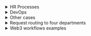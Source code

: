 <details>
<summary>HR Processes</summary>

<details>
<summary>Resume Screening (Recruitment)</summary>

```mermaid
flowchart LR
    Applicants[Resume flow] --> Parser[LLM: resume parsing]
    Parser --> Score[LLM: candidate scoring]
    Score --> Filter{Passes threshold?}
    Filter -->|Yes| Interview[Schedule interview]
    Filter -->|No| Reject[Send rejection]
    Interview --> Scheduler[Calendar automation]
    Scheduler --> Done[Notify candidate]
```

<details>
<summary>Input data examples</summary>

```json
[
  {
    "name": "Иван Иванов",
    "skills": ["Python", "SQL", "Docker"],
    "experience_years": 3,
    "education": "Master of Computer Science"
  },
  {
    "name": "Анна Петрова",
    "skills": ["Java", "Spring", "Microservices"],
    "experience_years": 5,
    "education": "Bachelor of IT"
  }
]
```

</details>

<details>
<summary>System prompts</summary>

<details>
<summary>LLM: resume parsing</summary>

```text
You are a model for structuring resumes.
Input: resume text.
Task: extract {name, skills, experience_years, education}.
Output: JSON object with candidate fields.
```

</details>

<details>
<summary>LLM: candidate scoring</summary>

```text
You are a model for evaluating resumes based on specified criteria.
Input: object {name, skills, experience_years}.
Criteria: relevance of skills and work experience.
Output: {name, score: number from 0 to 100}.
```

</details>

<details>
<summary>LLM: schedule interview</summary>

```text
You are an interview scheduling assistant.
Input: list of candidates who passed the threshold and available interview slots.
Task: allocate candidates to slots.
Output: [{name, interview_time}, ...].
```

</details>

</details>

</details>

<details>
<summary>Onboarding Automation (HR)</summary>

```mermaid
flowchart LR
    NewHire[New employee] --> Docs[LLM: document preparation]
    Docs --> Setup[LLM: IT and access instructions]
    Setup --> Training[Training plan]
    Training --> Feedback[Collect feedback]
    Feedback --> HR[HR notification]
```

<details>
<summary>Input data examples</summary>

```json
{
  "name": "Сергей Кузнецов",
  "position": "Frontend-разработчик",
  "start_date": "2024-07-01"
}
```

</details>

<details>
<summary>System prompts</summary>

<details>
<summary>LLM: document preparation</summary>

```text
You are an HR assistant for preparing corporate documents.
Input: {name, position, start_date}.
Task: generate a list and templates of documents (employment contract, NDA, etc.).
Output: [{document_type, template_text}, ...].
```

</details>

<details>
<summary>LLM: IT and access instructions</summary>

```text
You are a model for generating instructions for setting up the IT environment.
Input: employee's position.
Task: create a checklist for creating accounts and setting up software.
Output: a list of checklist items.
```

</details>

<details>
<summary>LLM: training plan</summary>

```text
You are an assistant for training new employees.
Input: position.
Task: develop a step-by-step training plan with modules and deadlines.
Output: [{module, duration_days}, ...].
```

</details>

<details>
<summary>LLM: collect feedback</summary>

```text
You are a model for generating a feedback questionnaire.
Input: list of onboarding stages.
Task: formulate questions for each stage.
Output: [{stage, questions: [...]}, ...].
```

</details>

<details>
<summary>LLM: HR notification</summary>

```text
You are an assistant for notifying HR of the results.
Input: feedback results.
Task: compose a brief message with key findings.
Output: notification text.
```

</details>

</details>

</details>

</details>

<details>
<summary>DevOps</summary>

<details>
<summary>CICD pipeline monitoring</summary>

```mermaid
flowchart LR
    Commit[Commit] --> Build[Project build]
    Build -->|Error| Analyze[LLM: log analysis]
    Analyze --> Report[Error report]
    Report --> Notify[Team notification]
    Build -->|Success| Deploy[Deploy to staging]
    Deploy --> Test[Run autotests]
    Test -->|Error| AnalyzeTest[LLM: results analysis]
    AnalyzeTest --> ReportTest[Problem report]
    ReportTest --> Notify
    Test -->|Success| Done[Successful deploy]
```

<details>
<summary>Input data examples</summary>

```text
Commit: {id: "abc123", author: "ivan", timestamp: "2024-06-15T10:23:00Z"}
Build logs: "ERROR: Module not found: 'utils.js'"
```
</details>

<details>
<summary>System prompt examples</summary>

<details>
<summary>LLM: log analysis</summary>

```text
You are a model for analyzing CI logs. Input: build log text. Task: find the cause of the error and suggest a solution. Output: {error_type, message, recommendation}.
```
</details>

<details>
<summary>LLM: results analysis</summary>

```text
You are a model for analyzing autotest results. Input: test runner output. Task: identify failed tests and describe the problem. Output: [{test_name, status: "fail"/"pass", log}].
```
</details>

</details>
</details>

<details>
<summary>Autotests: generation and analysis</summary>

```mermaid
flowchart LR
    Code[Code changes] --> TestGen[LLM: autotest generation]
    TestGen --> Run[Run tests]
    Run --> Analyze[LLM: results analysis]
    Analyze --> Report[Report generation]
    Report --> Notify[Developer notification]
```

<details>
<summary>Input data examples</summary>

```text
Code changes: diff function sum(a, b)
Test results: 3 passed, 1 failed (test_sum.js)
```
</details>

<details>
<summary>System prompt examples</summary>

<details>
<summary>LLM: autotest generation</summary>

```text
You are an autotest generation assistant. Input: code diff. Task: generate unit tests on Jest for new or modified functions. Output: test code.
```
</details>

<details>
<summary>LLM: results analysis</summary>

```text
You are a model for analyzing test results. Input: test runner output. Task: highlight failed tests and suggest fix options. Output: [{test_name, status, suggestion}].
```
</details>

</details>
</details>

</details>

<details>
<summary>Other cases</summary>

<details>
<summary>Quiz generation for training</summary>

```mermaid
flowchart LR
    Material[Training material] --> QuizGen[LLM: question generation]
    QuizGen --> Review[LLM: quality check]
    Review --> Format[Quiz formatting]
    Format --> Publish[Publication for participants]
```

<details>
<summary>Input data examples</summary>

```text
Training material: "HTTP basics: GET/POST methods, status codes"
```
</details>

<details>
<summary>System prompt examples</summary>

<details>
<summary>LLM: question generation</summary>

```text
You are a model for generating training questions. Input: material text. Task: formulate 5 questions of different types (open-ended, multiple choice). Output: [{question, type}].
```
</details>

<details>
<summary>LLM: quality check</summary>

```text
You are a model for evaluating the quality of questions. Input: list of questions. Task: check the correctness of formulations and complexity. Output: [{question, ok: true/false, comment}].
```
</details>

</details>
</details>

<details>
<summary>Expense report automation</summary>

```mermaid
flowchart LR
    Transactions[Transaction data] --> Extract[LLM: expense extraction]
    Extract --> Categorize[LLM: categorization]
    Categorize --> Summary[Report generation]
    Summary --> Approve[Approval]
    Approve --> Done[Report submission]
```

<details>
<summary>Input data examples</summary>

```json
{
  "transactions": [
    {"id": "T1", "amount": 250},
    {"id": "T2", "amount": 75}
  ]
}
```
</details>

<details>
<summary>System prompt examples</summary>

<details>
<summary>LLM: expense extraction</summary>

```text
You are a model for extracting expense data. Input: array of transactions. Task: return a list of {id, amount}.
```
</details>

<details>
<summary>LLM: categorization</summary>

```text
You are a model for classifying expenses. Input: list of {id, amount}. Task: assign a category from the list. Output: [{id, category}].
```
</details>

</details>
</details>

<details>
<summary>Personal travel planner</summary>

```mermaid
flowchart LR
    Preferences[Trip parameters] --> Plan[LLM: route plan]
    Plan --> Book[Booking generation]
    Book --> Itinerary[Plan formatting]
    Itinerary --> Send[Send to traveler]
```

<details>
<summary>Input data examples</summary>

```json
{
  "destination": "Барселона",
  "dates": ["2024-07-01", "2024-07-07"],
  "preferences": ["музеи", "пляж"]
}
```
</details>

<details>
<summary>System prompt examples</summary>

<details>
<summary>LLM: route plan</summary>

```text
You are a travel planning assistant. Input: trip parameters. Task: suggest a route by day. Output: [{day, activities}].
```
</details>

<details>
<summary>LLM: booking generation</summary>

```text
You are a model for generating bookings. Input: route. Task: generate data for hotel and transport bookings. Output: [{service, details}].
```
</details>

<details>
<summary>LLM: plan formatting</summary>

```text
You are a plan formatting assistant. Input: booking data and route. Task: assemble a single document with a schedule. Output: markdown.
```
</details>

</details>
</details>

</details>

<details>
<summary>Request routing to four departments</summary>

```mermaid
flowchart LR
    Request[Incoming customer request] --> Router[LLM routing]
    Router -->|Sales| Sales[Sales department]
    Router -->|Technical support| Tech[Technical support department]
    Router -->|Billing| Billing[Billing department]
    Router -->|General questions| General[General department]
    Sales --> Process[Request processing]
    Tech --> Process
    Billing --> Process
    General --> Process
    Process --> Respond[Sending a response]
```

<details>
<summary>Examples of incoming requests</summary>

```text
Request 1: "Hello! I want to know about new tariffs."
Request 2: "I can't pay the bill, the payment is declined."
Request 3: "How to connect international roaming?"
Request 4: "Where can I find the offer agreement?"
```

</details>

<details>
<summary>System prompt: LLM routing</summary>

```text
You are a model for routing incoming customer requests.
Input data:
- Customer request text: {request}
Task: determine the direction of request processing: one of the values "Sales", "Technical support", "Billing", "General questions".
Output: a string with one of the specified values.
```

</details>

<details>
<summary>System prompt: LLM request processing</summary>

```text
You are a model for processing customer requests in the {direction} direction.
Input data:
- Customer request text: {request}
Task: generate a detailed and polite response to the request in accordance with the specifics of the direction.
Output: text response to the client.
```

</details>

</details>

<details>
<summary>Web3 workflows examples</summary>

<details>
<summary>Minting and listing NFT</summary>

```mermaid
flowchart TD
    Metadata[NFT metadata input] --> LLMGenerate[LLM: JSON metadata generation]
    LLMGenerate --> Sign[Wallet: mint transaction signature]
    Sign --> Blockchain[Sending transaction to blockchain]
    Blockchain --> Confirm[Transaction confirmation]
    Confirm --> LLMDesc[LLM: listing description generation]
    LLMDesc --> Marketplace[Publication on marketplace]
    Marketplace --> Notify[User notification]
```

<details>
<summary>Input data examples</summary>

```json
{
  "name": "CryptoKitty #2024",
  "description": "Exclusive NFT with animated kitty",
  "image": "https://example.com/cat.gif",
  "attributes": [
    { "trait_type": "rarity", "value": "epic" },
    { "trait_type": "background", "value": "galaxy" }
  ]
}
```

</details>

<details>
<summary>System prompts</summary>

<details>
<summary>LLM: JSON metadata generation</summary>

```text
You are a model for generating NFT JSON metadata in ERC-721 format.
Input: {name, description, image, attributes}.
Output: JSON object without unnecessary comments.
```

</details>

<details>
<summary>LLM: listing description generation</summary>

```text
You are a model for writing selling NFT descriptions.
Input: NFT JSON metadata.
Task: generate a short (2–3 sentences), catchy description.
Output: plain text.
```

</details>

</details>
</details>

<details>
<summary>Token swap on DEX</summary>

```mermaid
flowchart TD
    UserRequest[Token swap request] --> Parse[LLM: swap parameter parsing]
    Parse --> Price[Getting rate from oracle]
    Price --> LLMRoute[LLM: optimal route selection]
    LLMRoute --> TxGen[Transaction data generation]
    TxGen --> Sign[Wallet: transaction signature]
    Sign --> SendChain[Sending transaction to blockchain]
    SendChain --> ConfirmTx[Transaction confirmation]
    ConfirmTx --> Notify[User notification]
```

<details>
<summary>Input request examples</summary>

```text
Request 1: "Swap 1.5 ETH to DAI at the best rate."
Request 2: "Swap 1000 USDC to USDT with minimal fees."
```

</details>

<details>
<summary>System prompts</summary>

<details>
<summary>LLM: swap parameter parsing</summary>

```text
You are a model for extracting swap parameters from a text request.
Input: request text.
Task: return JSON {from_token, to_token, amount}.
```

</details>

<details>
<summary>LLM: optimal route selection</summary>

```text
You are a model for selecting the optimal swap route on DEX.
Input: JSON {from_token, to_token, amount}.
Task: suggest an exchange path through pools, minimizing slippage.
Output: JSON {route, estimated_gas}.
```

</details>

</details>
</details>

<details>
<summary>Creating a proposal in DAO</summary>

```mermaid
flowchart TD
    Idea[User idea] --> LLMDraft[LLM: proposal text draft]
    LLMDraft --> Review[Human: review and edit]
    Review --> LLMFormat[LLM: formatting to DAO requirements]
    LLMFormat --> Submit[Submission to DAO smart contract]
    Submit --> Vote[Voting phase]
    Vote --> LLMSummary[LLM: voting results summary]
    LLMSummary --> Publish[Publication of results]
```

<details>
<summary>Input request examples</summary>

```text
Idea 1: "Suggest increasing the liquidity pool by 5% transaction fee."
Idea 2: "Implement a reward program for active DAO participants."
```

</details>

<details>
<summary>System prompts</summary>

<details>
<summary>LLM: proposal text draft</summary>

```text
You are a model for transforming an idea into a formal DAO proposal.
Input: idea text.
Task: generate JSON {title, description}.
```

</details>

<details>
<summary>LLM: formatting to DAO requirements</summary>

```text
You are a model for formatting a draft according to the DAO template.
Input: JSON {title, description}.
Requirements: title up to 100 characters, description up to 1000 characters.
Output: JSON {title, description}.
```

</details>

<details>
<summary>LLM: voting results summary</summary>

```text
You are a model for creating a final voting summary.
Input: list of votes [{voter, vote}].
Task: calculate the results and formulate a conclusion.
Output: text summary.
```

</details>

</details>
</details>

<details>
<summary>Automated smart contract audit</summary>

```mermaid
flowchart TD
    Source[Smart contract source code] --> LLMAnalyze[LLM: security analysis]
    LLMAnalyze --> Report[LLM: vulnerability report generation]
    Report --> HumanReview[Human: report review]
    HumanReview --> Fixes[Making fixes]
    Fixes --> ReAnalyze[LLM: re-analysis]
    ReAnalyze --> FinalReport[Final report]
```

<details>
<summary>Input data examples</summary>

```solidity
// SPDX-License-Identifier: MIT
pragma solidity ^0.8.0;

contract SimpleToken {
    mapping(address => uint256) public balances;
    function mint(address to, uint256 amount) public {
        balances[to] += amount;
    }
}
```

</details>

<details>
<summary>System prompts</summary>

<details>
<summary>LLM: security analysis</summary>

```text
You are a model for smart contract security analysis.
Input: contract source code.
Task: identify vulnerabilities (overflow, reentrancy, etc.) and provide recommendations.
Output: JSON [{issue, severity, recommendation}].
```

</details>

<details>
<summary>LLM: vulnerability report generation</summary>

```text
You are a model for compiling a report based on vulnerability analysis.
Input: security analysis results.
Task: write a detailed markdown report describing each problem and recommendations.
Output: markdown.
```

</details>

</details>
</details>

</details>
